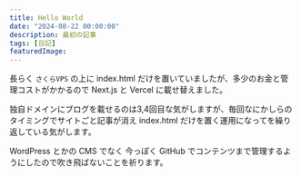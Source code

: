 ```yaml
---
title: Hello World
date: "2024-08-22 00:00:00"
description: 最初の記事
tags: [日記]
featuredImage: 
---
```


長らく `さくらVPS` の上に index.html だけを置いていましたが、多少のお金と管理コストがかかるので Next.js と Vercel に載せ替えました。

独自ドメインにブログを載せるのは3,4回目な気がしますが、毎回なにかしらのタイミングでサイトごと記事が消え index.html だけを置く運用になってを繰り返している気がします。

WordPress とかの CMS でなく 今っぽく GitHub でコンテンツまで管理するようにしたので吹き飛ばないことを祈ります。